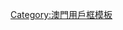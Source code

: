 {{Userbox
  |id=望德堂区
  |id-c=white
  |info=这个用户居住在[[望德堂区]]。
  |info-c=#6EF7A7
  |info-s=10
  |border-c=#6EF7A7
}}<includeonly>[[Category:澳門維基人|{{PAGENAME}}]]</includeonly><noinclude>
[[Category:澳門用戶框模板]]</noinclude>